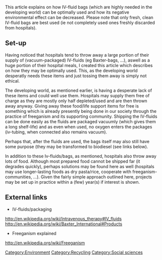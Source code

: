 This article explains on how IV-fluid bags (which are highly needed in the developing world) can be optimally used and how its negative environmental effect can be decreased. Please note that only fresh, clean IV-fluid bags are best used (ie not completely used ones freshly discarded from hospitals).

==Set-up==
Having noticed that hospitals tend to throw away a large portion of their supply of (vacuum-packaged) IV-fluids (eg Baxter-bags, ...), aswell as a huge portion of their hospital meals, I created this article which describes on how they may be optimally used. This, as the developing world desperatly needs these items and just tossing them away is simply not ethical.
 
The developing world, as mentioned earlier, is having a desperate lack of these items and could well use them. Hospitals may supply them free of charge as they are mostly only half depleted/used and are then thrown away anyway. Giving away these food/life support items for free is something which is already presently being done in our society through the practice of freeganism and its supporting community. Shipping the IV-fluids can be done easily as the fluids are packaged vacuumly (which gives them a long shelf-life) and as even when used, no oxygen enters the packages (iv-tubing, when connected also remains vacuum).
 
Perhaps that, after the fluids are used, the bags itself may also still have some purpose (they may be transformed to biodiesel (see links below). 
 
In addition to these Iv-fluids/bags, as mentioned, hospitals also throw away lots of food. Although most prepared food cannot be shipped far (it degrades quickly), perhaps solutions may be found here as well (hospitals may use longer-lasting foods as dry pasta/rice, cooperate with freeganism-communities, ...). Given the fairly simple approach outlined here, projects may be set up in practice within a (few) year(s) if interest is shown.

==External links==
*IV-fluids/packaging
http://en.wikipedia.org/wiki/Intravenous_therapy#IV_fluids
http://en.wikipedia.org/wiki/Baxter_International#Products
 
*Freeganism explained
http://en.wikipedia.org/wiki/Freeganism

[[Category:Environment]]
[[Category:Recycling]]
[[Category:Social sciences]]